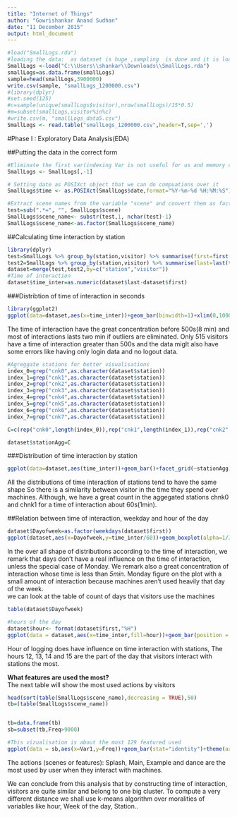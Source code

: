 ---
title: "Internet of Things"
author: "Gowrishankar Anand Sudhan"
date: "11 December 2015"
output: html_document
---



 
```{r, echo=FALSE}
#load("SmallLogs.rda")  
#loading the data:  as dataset is huge ,sampling  is done and it is loaded in csv.
SmallLogs <-load("C:\\Users\\shankar\\Downloads\\SmallLogs.rda")
smallLogs=as.data.frame(smallLogs)
sample=head(smallLogs,3900000)
write.csv(sample, "smallLogs_1200000.csv")
#library(dplyr)
#set.seed(125)
#c=sample(unique(smallLogs$visitor),nrow(smallLogs)/15*0.5)
#m=subset(smallLogs,visitor%in%c) 
#write.csv(m, "smallLogs_data5.csv")
SmallLogs <- read.table("smallLogs_1200000.csv",header=T,sep=',')

```

#Phase I : Exploratory Data Analysis(EDA)

##Putting the data in the correct form

```{r, message=FALSE,warning=FALSE}
#Eliminate the first var(indexing Var is not useful for us and memory consuming)
SmallLogs <- SmallLogs[,-1]

# Setting date as POSIXct object that we can do compuations over it 
SmallLogs$time <- as.POSIXct(SmallLogs$date,format="%Y-%m-%d %H:%M:%S")

#Extract scene names from the variable "scene" and convert them as factors 
test=sub(".*=", "", SmallLogs$scene)
SmallLogs$scene_name<- substr(test,1, nchar(test)-1)
SmallLogs$scene_name<-as.factor(SmallLogs$scene_name)
```

##Calculating time interaction by station

```{r, message=FALSE,warning=FALSE}
library(dplyr)
test=SmallLogs %>% group_by(station,visitor) %>% summarise(first=first(time)) #first login into the station
test2=SmallLogs %>% group_by(station,visitor) %>% summarise(last=last(time)) #last logout from the station 
dataset=merge(test,test2,by=c("station","visitor"))
#Time of interaction
dataset$time_inter=as.numeric(dataset$last-dataset$first)
```


###Distribtion of time of interaction in seconds

```{r, message=FALSE,warning=FALSE}
library(ggplot2)
ggplot(data=dataset,aes(x=time_inter))+geom_bar(binwidth=1)+xlim(0,1000)
```

The time of interaction have the great concentration before 500s(8 min) and most of interactions lasts two min if outliers are eliminated.
Only 515 visitors have a time of interaction greater than 500s and the data miglt also have some errors like having only login data and no logout data.  


```{r}
#Agreggate stations for better visualisations 
index_0=grep("cnk0",as.character(dataset$station))
index_1=grep("cnk1",as.character(dataset$station))
index_2=grep("cnk2",as.character(dataset$station))
index_3=grep("cnk3",as.character(dataset$station))
index_4=grep("cnk4",as.character(dataset$station))
index_5=grep("cnk5",as.character(dataset$station))
index_6=grep("cnk6",as.character(dataset$station))
index_7=grep("cnk7",as.character(dataset$station))

C=c(rep("cnk0",length(index_0)),rep("cnk1",length(index_1)),rep("cnk2",length(index_2)),rep("cnk3",length(index_3)),rep("cnk4",length(index_4)),rep("cnk5",length(index_5)),rep("cnk6",length(index_6)),rep("cnk7",length(index_7)))

dataset$stationAgg=C
```

###Distribution of time interaction by station

```{r, message=FALSE,warning=FALSE,fig.height=7,fig.width=14}
ggplot(data=dataset,aes(time_inter))+geom_bar()+facet_grid(~stationAgg)+xlim(0,500)+xlab("Time of interaction(s)")
```

All the distributions of time interaction of stations tend to have the same shape
So there is a similarity between visitor in the time they spend over machines.
Although, we have a great count in the aggegated stations chnk0 and chnk1 for a time of interaction about 60s(1min).

##Relation between time of interaction, weekday and hour of the day

```{r, message=FALSE,warning=FALSE}
dataset$Dayofweek=as.factor(weekdays(dataset$first))
ggplot(dataset,aes(x=Dayofweek,y=time_inter/60))+geom_boxplot(alpha=1/3)+ylim(0,50)+ylab("Time of interaction(min)")
```

In the over all shape of distributions according to the time of interaction, we remark that days don't have a real influence on the time of interaction, unless the special case of Monday.
We remark also a great concentration of interaction whose time is less than *5min*.
Monday figure on the plot with a small amount of interaction because machines aren't used heavily that day of the week.   
we can look at the table of count of days that visitors use the machines

```{r}
table(dataset$Dayofweek)
```

```{r, message=FALSE,warning=FALSE}
#hours of the day 
dataset$hour<- format(dataset$first,"%H")
ggplot(data = dataset,aes(x=time_inter,fill=hour))+geom_bar(position = "dodge")+xlim(0,400)+xlab("Time of interaction")
```


Hour of logging does have influence on time interaction with stations, The hours 12, 13, 14 and 15 are the part of the day that visitors interact with stations the most. 



**What features are used the most?**  
The next table will show the most used actions by visitors 
```{r, message=FALSE,warning=FALSE}
head(sort(table(SmallLogs$scene_name),decreasing = TRUE),50)
tb=(table(SmallLogs$scene_name))


tb=data.frame(tb)
sb=subset(tb,Freq>9000) 
```

```{r, message=FALSE,warning=FALSE,fig.height=7,fig.width=14}
#This vizualisation is about the most 129 featured used
ggplot(data = sb,aes(x=Var1,y=Freq))+geom_bar(stat="identity")+theme(axis.text.x=element_text(angle=90,size=9))+xlab("Scene")+ylab("Count")
```
The actions (scenes or features): Splash, Main, Example and dance are the most used by user when they interact with machines.

We can conclude from this analysis that by constructing time of interaction, visitors are quite similar and belong to one big cluster. To compute a very different distance we shall use k-means algorithm over moralities of variables like hour, Week of the day, Station..